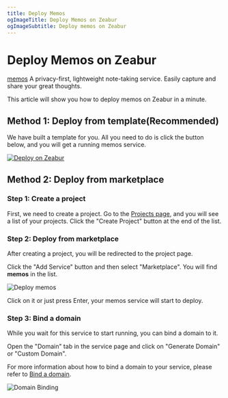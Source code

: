 ```yaml
---
title: Deploy Memos
ogImageTitle: Deploy Memos on Zeabur
ogImageSubtitle: Deploy memos on Zeabur
---
```


<WorkingInProgress />

# Deploy Memos on Zeabur

[memos](https://github.com/usememos/memos) A privacy-first, lightweight note-taking service. Easily capture and share your great thoughts.

This article will show you how to deploy memos on Zeabur in a minute.

## Method 1: Deploy from template(Recommended)

We have built a template for you. All you need to do is click the button below, and you will get a running memos service.

[![Deploy on Zeabur](https://zeabur.com/button.svg)](https://zeabur.com/templates/KIJROJ)

## Method 2: Deploy from marketplace

### Step 1: Create a project

First, we need to create a project. Go to the [Projects page](https://dash.zeabur.com/projects), and you will see a list of your projects. Click the "Create Project" button at the end of the list.

### Step 2: Deploy from marketplace

After creating a project, you will be redirected to the project page.

Click the "Add Service" button and then select "Marketplace". You will find **memos** in the list.

![Deploy memos](/marketplace/memos/deploy.png)

Click on it or just press Enter, your memos service will start to deploy.

### Step 3: Bind a domain

While you wait for this service to start running, you can bind a domain to it.

Open the "Domain" tab in the service page and click on "Generate Domain" or "Custom Domain".

For more information about how to bind a domain to your service, please refer to [Bind a domain](/deploy/domain-binding).

![Domain Binding](/marketplace/memos/domain.png)
